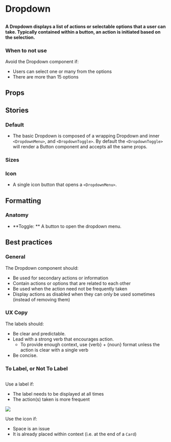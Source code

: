 
# Dropdown

##

<h4>
  A Dropdown displays a list of actions or selectable options that a user can take.
  Typically contained within a button, an action is initiated based on the selection.
</h4>

<Canvas>
  <Story id="components-dropdown--default" />
</Canvas>


### When to not use
Avoid the Dropdown component if:

- Users can select one or many from the options
- There are more than 15 options

## Props

<ArgsTable of={Dropdown} />

## Stories

### Default

- The basic Dropdown is composed of a wrapping Dropdown and inner `<DropdownMenu>`, and `<DropdownToggle>`. By default the `<DropdownToggle>` will render a Button component and accepts all the same props.

<Canvas>
  <Story id="components-dropdown--default" />
</Canvas>

### Sizes

<Canvas>
  <Story id="components-dropdown--sizes" />
</Canvas>

### Icon
- A single icon button that opens a `<DropdownMenu>`.

<Canvas>
  <Story id="components-dropdown--icon" />
</Canvas>


## Formatting

### Anatomy 
- **Toggle: ** A button to open the dropdown menu.


## Best practices

### General
The Dropdown component should:

- Be used for secondary actions or information
- Contain actions or options that are related to each other
- Be used when the action need not be frequently taken
- Display actions as disabled when they can only be used sometimes (instead of removing them)

### UX Copy

The labels should:

- Be clear and predictable.
- Lead with a strong verb that encourages action.
    - To provide enough context, use {verb} + {noun} format unless the action is clear with a single verb
- Be concise.

### To Label, or Not To Label

<img src={DropdownLabelAsset} alt=''/>

Use a label if:

- The label needs to be displayed at all times
- The action(s) taken is more frequent

<img src={DropdownIconAsset} />

Use the icon if:

- Space is an issue
- It is already placed within context (i.e. at the end of a `Card`)
